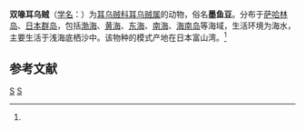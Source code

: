 {{Speciesbox 
| taxon = Sepiola birostrata
| binomial_authority = (Sasaki, 1918)<ref name='id10903'>{{cite web| url =http://www.bioinfo.cn/db05/BjdwSpecies.php?action=view&id=10903| title =双喙耳乌贼| work =《中国动物物种编目数据库》| publisher =中国科学院微生物研究所| author =中国科学院动物研究所| accessdate =2009-04-28| deadurl =yes| archiveurl =https://web.archive.org/web/20160305102812/http://www.bioinfo.cn/db05/BjdwSpecies.php?action=view&id=10903| archivedate =2016-03-05}}</ref>
}}

'''双喙耳乌贼'''（[[学名|学名]]：{{lang|la|''Sepiola birostrata''}}）为[[耳乌贼科|耳乌贼科]][[耳乌贼属|耳乌贼属]]的动物，俗名'''墨鱼豆'''。分布于[[萨哈林岛|萨哈林岛]]、[[日本群岛|日本群岛]]，包括[[渤海|渤海]]、[[黄海|黄海]]、[[东海|东海]]、[[南海|南海]]、[[海南岛|海南岛]]等海域，生活环境为海水，主要生活于浅海底栖沙中。该物种的模式产地在日本富山湾。<ref name='id10903'/>

== 参考文献 ==
{{reflist}}

{{taxonbar}}
[[Category:_1918年描述的动物|S]]
[[Category:耳乌贼属|S]]